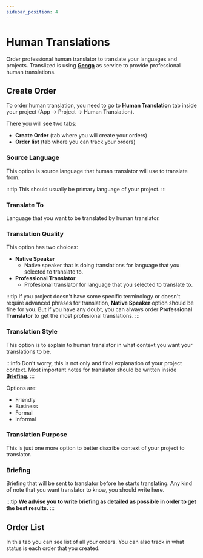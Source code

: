 ```yaml
---
sidebar_position: 4
---
```


# Human Translations

Order professional human translator to translate your languages and projects. Translized is using **[Gengo](https://gengo.com)** as service to provide professional human translations.

## Create Order

To order human translation, you need to go to **Human Translation** tab inside your project (App -> Project -> Human Translation).

There you will see two tabs:

- **Create Order** (tab where you will create your orders)
- **Order list** (tab where you can track your orders)

### Source Language

This option is source language that human translator will use to translate from.

:::tip
This should usually be primary language of your project.
:::

### Translate To

Language that you want to be translated by human translator.

### Translation Quality

This option has two choices:

- **Native Speaker**
  - Native speaker that is doing translations for language that you selected to translate to.
- **Professional Translator**
  - Profesional translator for language that you selected to translate to.

:::tip
If you project doesn't have some specific terminology or doesn't require advanced phrases for translation, **Native Speaker** option should be fine for you. But if you have any doubt, you can always order **Professional Translator** to get the most profesional translations.
:::

### Translation Style

This option is to explain to human translator in what context you want your translations to be.

:::info
Don't worry, this is not only and final explanation of your project context. Most important notes for translator should be written inside **[Briefing](/docs/features/human-translations#briefing)**.
:::

Options are:

- Friendly
- Business
- Formal
- Informal

### Translation Purpose

This is just one more option to better discribe context of your project to translator.

### Briefing

Briefing that will be sent to translator before he starts translating. Any kind of note that you want translator to know, you should write here.

:::tip
**We advise you to write briefing as detailed as possible in order to get the best results.**
:::

## Order List

In this tab you can see list of all your orders. You can also track in what status is each order that you created.
